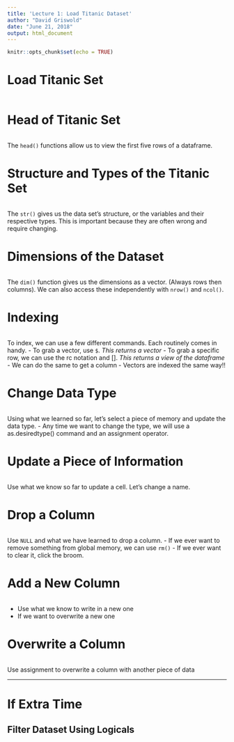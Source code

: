 ```yaml
---
title: 'Lecture 1: Load Titanic Dataset'
author: "David Griswold"
date: "June 21, 2018"
output: html_document
---
```


```r
knitr::opts_chunk$set(echo = TRUE)
```

# Load Titanic Set
```r

```

# Head of Titanic Set
```r

```
The `head()` functions allow us to view the first five rows of a dataframe.

# Structure and Types of the Titanic Set
```r

```
The `str()` gives us the data set's structure, or the variables and their respective types. This is important because they are often wrong and require changing.

# Dimensions of the Dataset
```r

```
The `dim()` function gives us the dimensions as a vector. (Always rows then columns). We can also access these independently with `nrow()` and `ncol()`.

# Indexing
```r

```
To index, we can use a few different commands. Each routinely comes in handy. 
- To grab a vector, use `$`. *This returns a vector*
- To grab a specific row, we can use the rc notation and []. *This returns a view of the dataframe*
- We can do the same to get a column
- Vectors are indexed the same way!!

# Change Data Type
```r

```
Using what we learned so far, let's select a piece of memory and update the data type. 
- Any time we want to change the type, we will use a as.desiredtype() command and an assignment operator.

# Update a Piece of Information
```r

```
Use what we know so far to update a cell. Let's change a name.

# Drop a Column
```r

```
Use `NULL` and what we have learned to drop a column.
- If we ever want to remove something from global memory, we can use `rm()`
- If we ever want to clear it, click the broom. 

# Add a New Column
```r

```
- Use what we know to write in a new one
- If we want to overwrite a new one 

# Overwrite a Column
```r

```
Use assignment to overwrite a column with another piece of data

---
# If Extra Time

## Filter Dataset Using Logicals
